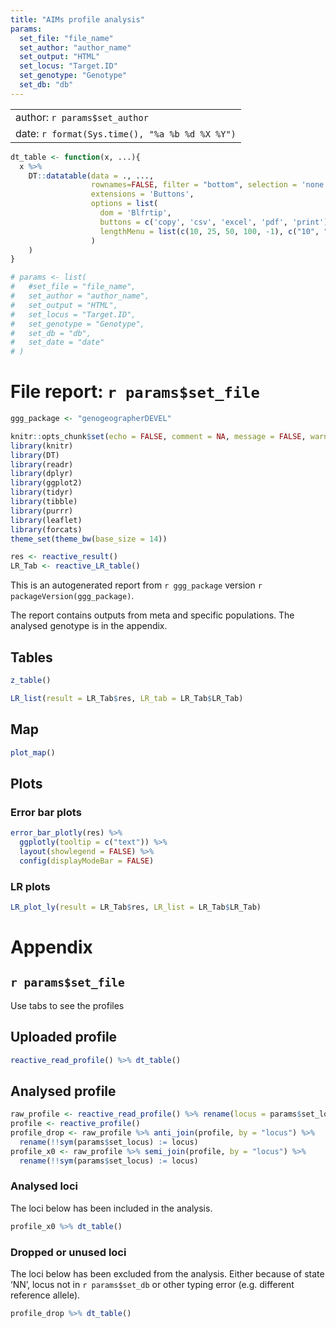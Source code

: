```yaml
---
title: "AIMs profile analysis"
params:
  set_file: "file_name"
  set_author: "author_name"
  set_output: "HTML"
  set_locus: "Target.ID"
  set_genotype: "Genotype"
  set_db: "db"
---
```


---
author: `r params$set_author`
date: `r format(Sys.time(), "%a %b %d %X %Y")`
---

```r
dt_table <- function(x, ...){
  x %>%
    DT::datatable(data = ., ...,
                  rownames=FALSE, filter = "bottom", selection = 'none',
                  extensions = 'Buttons',
                  options = list(
                    dom = 'Blfrtip',
                    buttons = c('copy', 'csv', 'excel', 'pdf', 'print'),
                    lengthMenu = list(c(10, 25, 50, 100, -1), c("10", "25", "50", "100", "All"))
                  )
    )
}

# params <- list(
#   #set_file = "file_name",
#   set_author = "author_name",
#   set_output = "HTML",
#   set_locus = "Target.ID",
#   set_genotype = "Genotype",
#   set_db = "db",
#   set_date = "date"
# )
```

# File report: `r params$set_file`

```r
ggg_package <- "genogeographerDEVEL"

knitr::opts_chunk$set(echo = FALSE, comment = NA, message = FALSE, warning = FALSE, fig.width = 8, fig.asp = 0.6, error = TRUE, fig.align = 'center')
library(knitr)
library(DT)
library(readr)
library(dplyr)
library(ggplot2)
library(tidyr)
library(tibble)
library(purrr)
library(leaflet)
library(forcats)
theme_set(theme_bw(base_size = 14))
```



```r
res <- reactive_result()
LR_Tab <- reactive_LR_table()
```

This is an autogenerated report from `r ggg_package` version `r packageVersion(ggg_package)`.

The report contains outputs from meta and specific populations. The analysed genotype is in the appendix.

## Tables

```r
z_table()

LR_list(result = LR_Tab$res, LR_tab = LR_Tab$LR_Tab)
```

## Map

```r
plot_map()
```

## Plots

### Error bar plots

```r
error_bar_plotly(res) %>% 
  ggplotly(tooltip = c("text")) %>%
  layout(showlegend = FALSE) %>%
  config(displayModeBar = FALSE)
```

### LR plots

```r
LR_plot_ly(result = LR_Tab$res, LR_list = LR_Tab$LR_Tab)
```

# Appendix {.tabset}

## `r params$set_file`

Use tabs to see the profiles

## Uploaded profile

```r
reactive_read_profile() %>% dt_table()
```

## Analysed profile

```r
raw_profile <- reactive_read_profile() %>% rename(locus = params$set_locus)
profile <- reactive_profile()
profile_drop <- raw_profile %>% anti_join(profile, by = "locus") %>%
  rename(!!sym(params$set_locus) := locus)
profile_x0 <- raw_profile %>% semi_join(profile, by = "locus") %>% 
  rename(!!sym(params$set_locus) := locus)
```

### Analysed loci

The loci below has been included in the analysis.

```r
profile_x0 %>% dt_table()
```

### Dropped or unused loci

The loci below has been excluded from the analysis. Either because of state 'NN', locus not in `r params$set_db`
or other typing error (e.g. different reference allele).
```r
profile_drop %>% dt_table()
```

